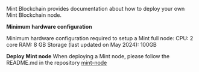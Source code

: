 Mint Blockchain provides documentation about how to deploy your own Mint Blockchain node.

<b>Minimum hardware configuration</b>

Minimum hardware configuration required to setup a Mint full node:
CPU: 2 core
RAM: 8 GB
Storage (last updated on May 2024): 100GB

<b>Deploy Mint node</b>
When deploying a Mint node, please follow the README.md in the repository
[mint-node](https://github.com/Mint-Blockchain/mint-node)